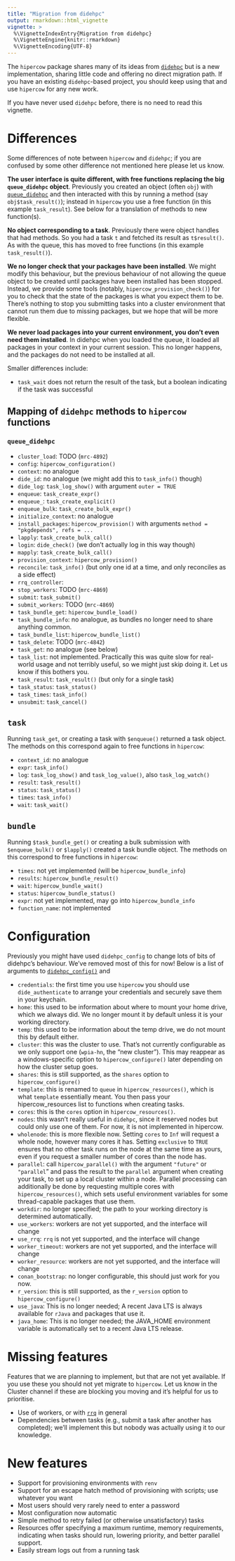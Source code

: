 ```yaml
---
title: "Migration from didehpc"
output: rmarkdown::html_vignette
vignette: >
  %\VignetteIndexEntry{Migration from didehpc}
  %\VignetteEngine{knitr::rmarkdown}
  %\VignetteEncoding{UTF-8}
---
```


The `hipercow` package shares many of its ideas from [`didehpc`](https://mrc-ide.github.io/didehpc/) but is a new implementation, sharing little code and offering no direct migration path.  If you have an existing `didehpc`-based project, you should keep using that and use `hipercow` for any new work.

If you have never used `didehpc` before, there is no need to read this vignette.

# Differences

Some differences of note between `hipercow` and `didehpc`; if you are confused by some other difference not mentioned here please let us know.

**The user interface is quite different, with free functions replacing the big `queue_didehpc` object**.  Previously you created an object (often `obj`) with [`queue_didehpc`](https://mrc-ide.github.io/didehpc/reference/queue_didehpc.html) and then interacted with this by running a method (say `obj$task_result()`); instead in `hipercow` you use a free function (in this example `task_result`). See below for a translation of methods to new function(s).

**No object corresponding to a task**. Previously there were object handles that had methods. So you had a task `t` and fetched its result as `t$result()`. As with the queue, this has moved to free functions (in this example `task_result()`).

**We no longer check that your packages have been installed**. We might modify this behaviour, but the previous behaviour of not allowing the queue object to be created until packages have been installed has been stopped.  Instead, we provide some tools (notably, `hipercow_provision_check()`) for you to check that the state of the packages is what you expect them to be. There's nothing to stop you submitting tasks into a cluster environment that cannot run them due to missing packages, but we hope that will be more flexible.

**We never load packages into your current environment, you don't even need them installed**. In didehpc when you loaded the queue, it loaded all packages in your context in your current session. This no longer happens, and the packages do not need to be installed at all.

Smaller differences include:

* `task_wait` does not return the result of the task, but a boolean indicating if the task was successful

## Mapping of `didehpc` methods to `hipercow` functions

### `queue_didehpc`

* `cluster_load`: TODO (`mrc-4892`)
* `config`: `hipercow_configuration()`
* `context`: no analogue
* `dide_id`: no analogue (we might add this to `task_info()` though)
* `dide_log`: `task_log_show()` with argument `outer = TRUE`
* `enqueue`: `task_create_expr()`
* `enqueue_`: `task_create_explicit()`
* `enqueue_bulk`: `task_create_bulk_expr()`
* `initialize_context`: no analogue
* `install_packages`: `hipercow_provision()` with arguments `method = "pkgdepends", refs = ...`
* `lapply`: `task_create_bulk_call()`
* `login`: `dide_check()` (we don't actually log in this way though)
* `mapply`: `task_create_bulk_call()`
* `provision_context`: `hipercow_provision()`
* `reconcile`: `task_info()` (but only one id at a time, and only reconciles as a side effect)
* `rrq_controller`:
* `stop_workers`: TODO (`mrc-4869`)
* `submit`: `task_submit()`
* `submit_workers`: TODO (`mrc-4869`)
* `task_bundle_get`: `hipercow_bundle_load()`
* `task_bundle_info`: no analogue, as bundles no longer need to share anything common.
* `task_bundle_list`: `hipercow_bundle_list()`
* `task_delete`: TODO (`mrc-4842`)
* `task_get`: no analogue (see below)
* `task_list`: not implemented. Practically this was quite slow for real-world usage and not terribly useful, so we might just skip doing it. Let us know if this bothers you.
* `task_result`: `task_result()` (but only for a single task)
* `task_status`: `task_status()`
* `task_times`: `task_info()`
* `unsubmit`: `task_cancel()`

## `task`

Running `task_get`, or creating a task with `$enqueue()` returned a task object. The methods on this correspond again to free functions in `hipercow`:

* `context_id`: no analogue
* `expr`: `task_info()`
* `log`: `task_log_show()` and `task_log_value()`, also `task_log_watch()`
* `result`: `task_result()`
* `status`: `task_status()`
* `times`: `task_info()`
* `wait`: `task_wait()`

## `bundle`

Running `$task_bundle_get()` or creating a bulk submission with `$enqueue_bulk()` or `$lapply()` created a task bundle object.  The methods on this correspond to free functions in `hipercow`:

* `times`: not yet implemented (will be `hipercow_bundle_info`)
* `results`: `hipercow_bundle_result()`
* `wait`: `hipercow_bundle_wait()`
* `status`: `hipercow_bundle_status()`
* `expr`: not yet implemented, may go into `hipercow_bundle_info`
* `function_name`: not implemented

# Configuration

Previously you might have used `didehpc_config` to change lots of bits of didehpc's behaviour. We've removed most of this for now!  Below is a list of arguments to [`didehpc_config()`](https://mrc-ide.github.io/didehpc/reference/didehpc_config.html) and

* `credentials`: the first time you use `hipercow` you should use `dide_authenticate` to arrange your credentials and securely save them in your keychain.
* `home`: this used to be information about where to mount your home drive, which we always did. We no longer mount it by default unless it is your working directory.
* `temp`: this used to be information about the temp drive, we do not mount this by default either.
* `cluster`: this was the cluster to use. That's not currently configurable as we only support one (`wpia-hn`, the "new cluster"). This may reappear as a windows-specific option to `hipercow_configure()` later depending on how the cluster setup goes.
* `shares`: this is still supported, as the `shares` option to `hipercow_configure()`
* `template`: this is renamed to `queue` in `hipercow_resources()`, which is what `template` essentially meant. You then pass your hipercow_resources list to functions when creating tasks.
* `cores`: this is the `cores` option in `hipercow_resources()`.
* `nodes`: this wasn't really useful in `didehpc`, since it reserved nodes but could only use one of them. For now, it is not implemented in hipercow.
* `wholenode`: this is more flexible now. Setting `cores` to `Inf` will request a whole node, however many cores it has. Setting `exclusive` to `TRUE` ensures that no other task runs on the node at the same time as yours, even if you request a smaller number of cores than the node has.
* `parallel`: call `hipercow_parallel()` with the argument `"future"` or `"parallel`" and pass the result to the `parallel` argument when creating your task, to set up a local cluster within a node. Parallel processing can additionally be done by requesting multiple cores with `hipercow_resources()`, which sets useful environment variables for some thread-capable packages that use them.
* `workdir`: no longer specified; the path to your working directory is determined automatically.
* `use_workers`: workers are not yet supported, and the interface will change
* `use_rrq`: `rrq` is not yet supported, and the interface will change
* `worker_timeout`: workers are not yet supported, and the interface will change
* `worker_resource`: workers are not yet supported, and the interface will change
* `conan_bootstrap`: no longer configurable, this should just work for you now.
* `r_version`: this is still supported, as the `r_version` option to `hipercow_configure()`
* `use_java`: This is no longer needed; A recent Java LTS is always available for `rJava` and packages that use it.
* `java_home`: This is no longer needed; the JAVA_HOME environment variable is automatically set to a recent Java LTS release.

# Missing features

Features that we are planning to implement, but that are not yet available.  If you use these you should not yet migrate to `hipercow`.  Let us know in the Cluster channel if these are blocking you moving and it's helpful for us to prioritise.

* Use of workers, or with [`rrq`](https://mrc-ide.github.io/rrq) in general
* Dependencies between tasks (e.g., submit a task after another has completed); we'll implement this but nobody was actually using it to our knowledge.

# New features

* Support for provisioning environments with `renv`
* Support for an escape hatch method of provisioning with scripts; use whatever you want
* Most users should very rarely need to enter a password
* Most configuration now automatic
* Simple method to retry failed (or otherwise unsatisfactory) tasks
* Resources offer specifying a maximum runtime, memory requirements, indicating when tasks should run, lowering priority, and better parallel support.
* Easily stream logs out from a running task
